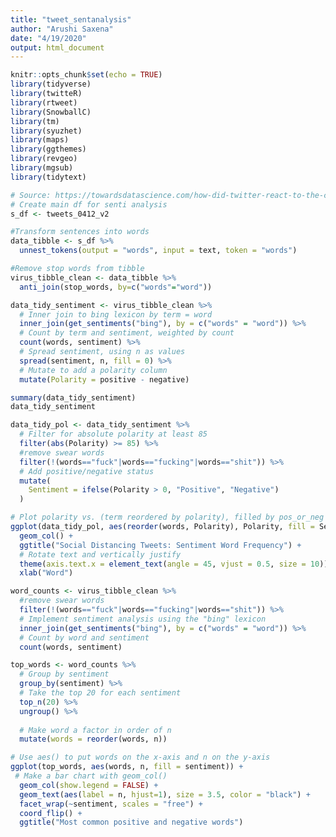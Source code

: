 ```yaml
---
title: "tweet_sentanalysis"
author: "Arushi Saxena"
date: "4/19/2020"
output: html_document
---
```


```r
knitr::opts_chunk$set(echo = TRUE)
library(tidyverse)
library(twitteR)
library(rtweet)
library(SnowballC)
library(tm)
library(syuzhet)
library(maps)
library(ggthemes)
library(revgeo)
library(mgsub)
library(tidytext)
```

```r
# Source: https://towardsdatascience.com/how-did-twitter-react-to-the-coronavirus-pandemic-2857592b449a
# Create main df for senti analysis
s_df <- tweets_0412_v2

#Transform sentences into words
data_tibble <- s_df %>%
  unnest_tokens(output = "words", input = text, token = "words")

#Remove stop words from tibble
virus_tibble_clean <- data_tibble %>%
  anti_join(stop_words, by=c("words"="word"))

data_tidy_sentiment <- virus_tibble_clean %>% 
  # Inner join to bing lexicon by term = word
  inner_join(get_sentiments("bing"), by = c("words" = "word")) %>% 
  # Count by term and sentiment, weighted by count
  count(words, sentiment) %>%
  # Spread sentiment, using n as values
  spread(sentiment, n, fill = 0) %>%
  # Mutate to add a polarity column
  mutate(Polarity = positive - negative)

summary(data_tidy_sentiment)
data_tidy_sentiment

data_tidy_pol <- data_tidy_sentiment %>% 
  # Filter for absolute polarity at least 85
  filter(abs(Polarity) >= 85) %>% 
  #remove swear words
  filter(!(words=="fuck"|words=="fucking"|words=="shit")) %>%
  # Add positive/negative status
  mutate(
    Sentiment = ifelse(Polarity > 0, "Positive", "Negative")
  )

# Plot polarity vs. (term reordered by polarity), filled by pos_or_neg
ggplot(data_tidy_pol, aes(reorder(words, Polarity), Polarity, fill = Sentiment)) +
  geom_col() + 
  ggtitle("Social Distancing Tweets: Sentiment Word Frequency") + 
  # Rotate text and vertically justify
  theme(axis.text.x = element_text(angle = 45, vjust = 0.5, size = 10))+
  xlab("Word") 

```

```r

word_counts <- virus_tibble_clean %>%
  #remove swear words
  filter(!(words=="fuck"|words=="fucking"|words=="shit")) %>%
  # Implement sentiment analysis using the "bing" lexicon
  inner_join(get_sentiments("bing"), by = c("words" = "word")) %>%
  # Count by word and sentiment
  count(words, sentiment)

top_words <- word_counts %>%
  # Group by sentiment
  group_by(sentiment) %>%
  # Take the top 20 for each sentiment
  top_n(20) %>%
  ungroup() %>%
  
  # Make word a factor in order of n
  mutate(words = reorder(words, n))

# Use aes() to put words on the x-axis and n on the y-axis
ggplot(top_words, aes(words, n, fill = sentiment)) +
 # Make a bar chart with geom_col()
  geom_col(show.legend = FALSE) +
  geom_text(aes(label = n, hjust=1), size = 3.5, color = "black") +
  facet_wrap(~sentiment, scales = "free") +  
  coord_flip() +
  ggtitle("Most common positive and negative words")

```

